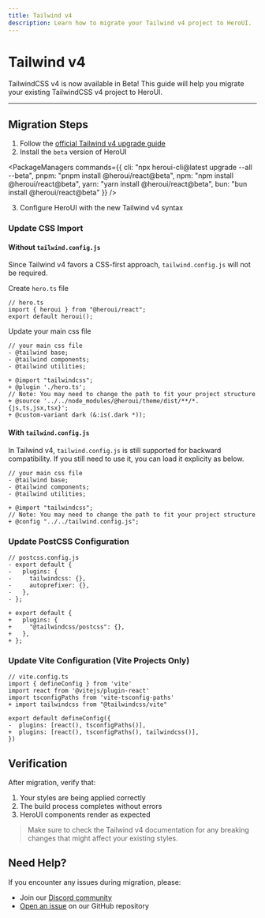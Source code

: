 ```yaml
---
title: Tailwind v4
description: Learn how to migrate your Tailwind v4 project to HeroUI.
---
```


# Tailwind v4

TailwindCSS v4 is now available in Beta! This guide will help you migrate your existing TailwindCSS v4 project to HeroUI.

---

<CarbonAd/>

## Migration Steps

1. Follow the [official Tailwind v4 upgrade guide](https://tailwindcss.com/docs/upgrade-guide)
2. Install the `beta` version of HeroUI



<PackageManagers
  commands={{
    cli: "npx heroui-cli@latest upgrade --all --beta",
    pnpm: "pnpm install @heroui/react@beta",
    npm: "npm install @heroui/react@beta",
    yarn: "yarn install @heroui/react@beta",
    bun: "bun install @heroui/react@beta"
  }}
/>

3. Configure HeroUI with the new Tailwind v4 syntax

### Update CSS Import

#### Without `tailwind.config.js`

Since Tailwind v4 favors a CSS-first approach, `tailwind.config.js` will not be required. 

Create `hero.ts` file

```tsx
// hero.ts
import { heroui } from "@heroui/react";
export default heroui();
```

Update your main css file

```diff-js
// your main css file
- @tailwind base;
- @tailwind components;
- @tailwind utilities;

+ @import "tailwindcss";
+ @plugin './hero.ts';
// Note: You may need to change the path to fit your project structure
+ @source '../../node_modules/@heroui/theme/dist/**/*.{js,ts,jsx,tsx}';
+ @custom-variant dark (&:is(.dark *));
```

#### With `tailwind.config.js`

In Tailwind v4, `tailwind.config.js` is still supported for backward compatibility. If you still need to use it, you can load it explicity as below.

```diff-js
// your main css file
- @tailwind base;
- @tailwind components;
- @tailwind utilities;

+ @import "tailwindcss";
// Note: You may need to change the path to fit your project structure
+ @config "../../tailwind.config.js";
```

### Update PostCSS Configuration

```diff-js
// postcss.config.js
- export default {
-   plugins: {
-     tailwindcss: {},
-     autoprefixer: {},
-   },
- };

+ export default {
+   plugins: {
+     "@tailwindcss/postcss": {},
+   },
+ };
```

### Update Vite Configuration (Vite Projects Only)

```diff-js
// vite.config.ts
import { defineConfig } from 'vite'
import react from '@vitejs/plugin-react'
import tsconfigPaths from 'vite-tsconfig-paths'
+ import tailwindcss from "@tailwindcss/vite"

export default defineConfig({
-  plugins: [react(), tsconfigPaths()],
+  plugins: [react(), tsconfigPaths(), tailwindcss()],
})
```

## Verification

After migration, verify that:
1. Your styles are being applied correctly
2. The build process completes without errors
3. HeroUI components render as expected

<Blockquote color="primary">
  Make sure to check the Tailwind v4 documentation for any breaking changes that might affect your existing styles.
</Blockquote>

## Need Help?

If you encounter any issues during migration, please:
- Join our [Discord community](https://discord.gg/9b6yyZKmH4)
- [Open an issue](https://github.com/heroui-inc/heroui/issues) on our GitHub repository
